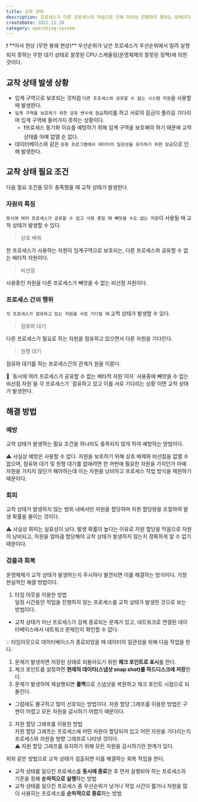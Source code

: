 ```yaml
---
title: 교착 상태
description: 프로세스가 다른 프로세스의 작업으로 인해 더이상 진행하지 못하는 상태이다. 한 시스템 내 여러 프로세스가 작업을 하다보니 일어나는 자연스러운 이슈이다.
createDate: 2022.12.28
category: operating-system
---
```


<aside>
❗ **아사 현상 (무한 봉쇄 현상)**  
우선순위가 낮은 프로세스가 우선순위에서 밀려 실행되지 못하는 무한 대기 상태로 잘못된 CPU 스케줄링(운영체제의 잘못된 정책)에 의한 것이다.

</aside>

## 교착 상태 발생 상황

- 임계 구역으로 보호되는 것처럼 `다른 프로세스와 공유할 수 없는 시스템 자원`을 사용할 때 발생한다.
- `임계 구역을 보호하기 위한 공유 변수에 잠금`처리를 하고 서로의 잠금이 풀리길 기다리며 임계 구역에 들어가지 못하는 상황이다.
  - ❗프로세스 동기화 이슈를 예방하기 위해 임계 구역을 보호해야 하기 때문에 교착 상태를 아예 없앨 순 없다.
- 데이터베이스와 같은 `응용 프로그램에서 데이터의 일관성을 유지하기 위한 잠금`으로 인해 발생한다.

## 교착 상태 필요 조건

다음 필요 조건을 모두 충족했을 때 교착 상태가 발생한다.

### 자원의 특징

`동시에 여러 프로세스가 공유할 수 없고 사용 중일 때 빼앗을 수도 없는 자원`이 사용될 때 교착 상태가 발생할 수 있다.

> 상호 배제

한 프로세스가 사용하는 자원이 임계구역으로 보호되는, 다른 프로세스와 공유할 수 없는 배타적 자원이다.

> 비선점

사용중인 자원을 다른 프로세스가 빼앗을 수 없는 비선점 자원이다.

### 프로세스 간의 행위

`각 프로세스가 점유하고 있는 자원을 서로 기다릴 때` 교착 상태가 발생할 수 있다.

> 점유와 대기

다른 프로세스가 필요로 하는 자원을 점유하고 있으면서 다른 자원을 기다린다.

> 원형 대기

점유와 대기를 하는 프로세스간의 관계가 원을 이룬다.

<aside>
📌 `동시에 여러 프로세스가 공유할 수 없는 배타적 자원`이자 `사용중에 빼앗을 수 없는 비선점 자원`을 각 프로세스가 `점유하고 있고 이를 서로 기다리는 상황`이면 교착 상태가 발생한다.

</aside>

## 해결 방법

### 예방

교착 상태가 발생하는 필요 조건을 하나라도 충족되지 않게 하여 예방하는 방법이다.

⚠️ 사실상 예방은 사용할 수 없다. 자원을 보호하기 위해 상호 배제와 비선점을 없앨 수 없으며, 점유와 대기 및 원형 대기를 없애려면 한 꺼번에 필요한 자원을 가지던가 아예 자원을 가지지 않던가 해야하는데 이는 자원을 낭비하고 프로세스 작업 방식을 제한하기 때문이다.

### 회피

교착 상태가 발생하지 않는 범위 내에서만 자원을 할당하며 자원 할당량을 조절하여 발생 확률을 줄이는 것이다.

⚠️ 사실상 회피는 실효성이 낮다. 발생 확률이 높다는 이유로 자원 할당을 막음으로 자원이 낭비되고, 자원을 얼마큼 할당해야 교착 상태가 발생하지 않는지 정확하게 알 수 없기 때문이다.

### 검출과 회복

운영체제가 교착 상태가 발생하는지 주시하다 발견되면 이를 해결하는 방식이다. 가장 현실적인 해결 방법이다.

1. 타임 아웃을 이용한 방법  
   일정 시간동안 작업을 진행하지 않는 프로세스를 교착 상태가 발생한 것으로 보는 방법이다.

- 교착 상태가 아닌 프로세스가 강제 종료되는 문제가 있고, 네트워크로 연결된 데이터베이스에서 네트워크 문제인지 확인할 수 없다.

<aside>
💡 타임아웃으로 데이터베이스가 종료되었을 때 데이터의 일관성을 위해 다음 작업을 한다.

1. 문제가 발생하면 저장된 상태로 되돌아오기 위한 **체크 포인트로 표시**를 한다.
2. 체크 포인트를 설정하면 **현재의 데이터(스냅샷 snap shot)를 하드디스크에 저장**한다.
3. 문제가 발생하여 재실행되면 **롤백**으로 스냅샷을 복원하고 체크 포인트 시점으로 되돌린다.

</aside>

- 그럼에도 불구하고 많이 선호되는 방법이다. 자원 할당 그래프를 이용한 방법은
  구현이 어렵고 모든 자원을 감시하기 어렵기 때문이다.

2. 자원 할당 그래프를 이용한 방법  
   자원 할당 그래프는 프로세스에 어떤 자원이 할당되어 있고 어떤 자원을 기다리는지 프로세스와 자원을 방향 그래프로 나타낸 것이다.  
   ⚠️ 자원 할당 그래프를 유지하기 위해 모든 자원을 감시하기란 한계가 있다.

위와 같은 방법으로 교착 상태가 검출되면 이를 해결하는 회복 작업을 한다.

- 교착 상태를 일으킨 프로세스를 **동시에 종료**한 후 먼저 실행되야 하는 프로세스의 기준을 정해 **순차적으로 실행**하는 방법
- 교착 상태를 일으킨 프로세스 중 우선순위가 낮거나 작업 시간이 짧거나 자원을 많이 사용히는 프로세스를 **순차적으로 종료**하는 방법
